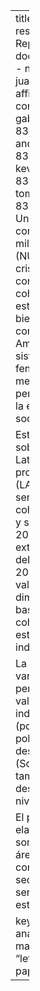 ---
title: "Open Social Science in Chile: A mixed method research about Openness, Transparency and Reproducibility"
format:
  html:
    theme: cosmo
  pdf:
    documentclass: scrartcl
    keep-tex: true
    fig-pos: H
author:
  - name: Juan Carlos Castillo
    email: juancastillov@uchile.cl
    orcid: 0000-0003-1265-7854
    affiliations:
      - ref: 1
      - ref: 2
      - ref: 3
    attributes:
      corresponding: true
  - name: Gabriel Cortés
    email: gabriel.cortes@uchile.cl
    # orcid: 0000-0002-9348-8361
    affiliations:
      - ref: 2
  - name: Andreas Laffert
    email: andreas.laffert@ug.uchile.cl
    # orcid: 0000-0002-9348-8361
    affiliations:
      - ref: 2
  - name: Kevin Carrasco
    email: kevin.carrasco@ug.uchile.cl
    orcid: 0000-0002-9348-8361
    affiliations:
      - ref: 2
  - name: Tomás Urzúa
    email: tomas.urzua@ug.uchile.cl
    # orcid: 0000-0002-9348-8361
    affiliations:
      - ref: 2
affiliations: 
  - id: 1
    name: Universidad de Chile
  - id: 2
    name: Centro de estudios del conflicto y cohesión social (COES)
  - id: 3
    name: Núcleo milenio de desigualdades y oportunidades digitales (NUDOS)
abstract: |
 En un contexto regional marcado por crisis políticas, desigualdades persistentes y episodios de conflictividad social, comprender la evolución de la cohesión social es fundamental para evaluar la estabilidad democrática y la legitimidad institucional. Si bien existen numerosos estudios sobre las causas y consecuencias de la desconfianza o la polarización en América Latina, aún persiste un vacío en el análisis sistemático y longitudinal de la cohesión social como fenómeno integral. Este proyecto busca llenar ese vacío mediante el desarrollo de un conjunto de indicadores que permitan analizar con comparabilidad temporal y regional la evolución de las distintas dimensiones de la cohesión social.

 Este proyecto tiene como objetivo finalizar los análisis sobre los cambios en la cohesión social en América Latina durante las dos últimas décadas, utilizando datos provenientes del Latin American Public Opinion Project (LAPOP). En trabajos anteriores ya hemos elaborado una serie de documentos técnicos sobre dimensiones de cohesión social (Castillo, JC., Olivos, F. & Iturra, J.,2021) y su aplicación a Chile (Castillo, JC., Espinoza & Barozet, 2022), y mediante este proyecto buscamos poder extender el rango de análisis a América Latina, a través del uso de todas las olas disponibles de LAPOP (2004 a 2023). De esta manera, el estudio busca en primer lugar validar indicadores previamente propuestos para distintas dimensiones de la cohesión social en América Latina. Con base en lo anterior, se analizarán las variaciones de la cohesión social en el tiempo y entre países, junto a establecer la relación de estas variaciones con factores individuales y contextuales. 

 La metodología contempla la selección y armonización de variables relevantes en las distintas olas de LAPOP, permitiendo la construcción de escalas y compuestos validados mediante análisis factoriales. A partir de estos indicadores, se analizarán patrones de cambio temporal (por ejemplo, efectos post-pandemia o post-crisis política) y diferencias entre países, mediante técnicas descriptivas y modelos de híbridos de regresión multinivel (Schmidt-Catran & Fairbrother, 2016) que consideren también variables contextuales externas (como desigualdad económica, indicadores de gobernabilidad, o niveles de polarización).

 El proyecto tiene como principal producto esperado la elaboración de un artículo científico, destinado a ser sometido a una revista académica de alto impacto en el área de estudios sociales comparados. Asimismo, se contempla la preparación de una base de datos secundaria con los indicadores construidos, que pueda ser compartida con otros investigadores interesados en el estudio de la cohesión social en América Latina.

keywords: 
  - cohesión social
  - análisis multinivel
  - análisis longitudinal
link-citations: true
linestretch: 1.15       
# mainfont: Times New Roman
# fontsize: 12pt          
geometry: "left=2.54cm,right=2.54cm,top=2.54cm,bottom=2.54cm"
papersize: letter
colorlinks: true
lang: es
# bibliography: ""
---